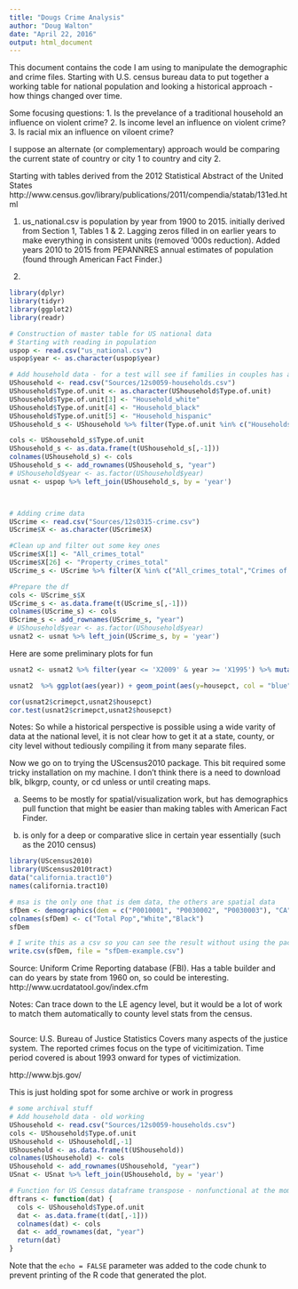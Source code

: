 ```yaml
---
title: "Dougs Crime Analysis"
author: "Doug Walton"
date: "April 22, 2016"
output: html_document
---
```


This document contains the code I am using to manipulate the demographic and crime files. Starting with U.S. census bureau data to put together a working table for national population and looking a historical approach - how things changed over time. 

Some focusing questions:
1. Is the prevelance of a traditional household an influence on violent crime? 
2. Is income level an influence on violent crime? 
3. Is racial mix an influence on viloent crime? 


I suppose an alternate (or complementary) approach would be comparing the current state of country or city 1 to country and city 2.


Starting with tables derived from the 2012 Statistical Abstract of the United States http://www.census.gov/library/publications/2011/compendia/statab/131ed.html

1. us_national.csv is population by year from 1900 to 2015. initially derived from Section 1, Tables 1 & 2. Lagging zeros filled in on earlier years to make everything in consistent units (removed '000s reduction). Added years 2010 to 2015 from PEPANNRES annual estimates of population (found through American Fact Finder.)

2. 

```r
library(dplyr)
library(tidyr)
library(ggplot2)
library(readr)

# Construction of master table for US national data
# Starting with reading in population
uspop <- read.csv("us_national.csv")
uspop$year <- as.character(uspop$year)

# Add household data - for a test will see if families in couples has any correpondence
UShousehold <- read.csv("Sources/12s0059-households.csv")
UShousehold$Type.of.unit <- as.character(UShousehold$Type.of.unit)
UShousehold$Type.of.unit[3] <- "Household_white"
UShousehold$Type.of.unit[4] <- "Household_black"
UShousehold$Type.of.unit[5] <- "Household_hispanic"
UShousehold_s <- UShousehold %>% filter(Type.of.unit %in% c("Households","Household_white","Household_black","Household_hispanic","..Family households","....Married couple","..Nonfamily households"))

cols <- UShousehold_s$Type.of.unit
UShousehold_s <- as.data.frame(t(UShousehold_s[,-1]))
colnames(UShousehold_s) <- cols
UShousehold_s <- add_rownames(UShousehold_s, "year")
# UShousehold$year <- as.factor(UShousehold$year)
usnat <- uspop %>% left_join(UShousehold_s, by = 'year')



# Adding crime data
UScrime <- read.csv("Sources/12s0315-crime.csv")
UScrime$X <- as.character(UScrime$X)

#Clean up and filter out some key ones
UScrime$X[1] <- "All_crimes_total"
UScrime$X[26] <- "Property_crimes_total"
UScrime_s <- UScrime %>% filter(X %in% c("All_crimes_total","Crimes of violence","..Rape/sexual assault","..Robbery","..Assault","Property_crimes_total","Theft"))

#Prepare the df
cols <- UScrime_s$X
UScrime_s <- as.data.frame(t(UScrime_s[,-1]))
colnames(UScrime_s) <- cols
UScrime_s <- add_rownames(UScrime_s, "year")
# UShousehold$year <- as.factor(UShousehold$year)
usnat2 <- usnat %>% left_join(UScrime_s, by = 'year')


```

Here are some preliminary plots for fun

```r
usnat2 <- usnat2 %>% filter(year <= 'X2009' & year >= 'X1995') %>% mutate(crimepct = All_crimes_total/residents, housepct = Households/residents)

usnat2  %>% ggplot(aes(year)) + geom_point(aes(y=housepct, col = "blue")) + geom_point(aes(y = crimepct))

cor(usnat2$crimepct,usnat2$housepct)
cor.test(usnat2$crimepct,usnat2$housepct)


```

Notes: So while a historical perspective is possible using a wide varity of data at the national level, it is not clear how to get it at a state, county, or city level without tediously compiling it from many separate files. 


Now we go on to trying the UScensus2010 package. This bit required some tricky installation on my machine. I don't think there is a need to download blk, blkgrp, county, or cd unless or until creating maps. 

a. Seems to be mostly for spatial/visualization work, but has demographics pull function that might be easier than making tables with American Fact Finder. 

b. is only for a deep or comparative slice in certain year essentially (such as the 2010 census)




```r
library(UScensus2010)
library(UScensus2010tract)
data("california.tract10")
names(california.tract10)

# msa is the only one that is dem data, the others are spatial data
sfDem <- demographics(dem = c("P0010001", "P0030002", "P0030003"), "CA", level = "msa", msaname = "San Francisco")
colnames(sfDem) <- c("Total Pop","White","Black")
sfDem

# I write this as a csv so you can see the result without using the package
write.csv(sfDem, file = "sfDem-example.csv")
```



Source: Uniform Crime Reporting database (FBI). Has a table builder and can do years by state from 1960 on, so could be interesting. 
http://www.ucrdatatool.gov/index.cfm

Notes:
Can trace down to the LE agency level, but it would be a lot of work to match them automatically to county level stats from the census. 


```r




```











Source: U.S. Bureau of Justice Statistics
Covers many aspects of the justice system. The reported crimes focus on the type of vicitimization. Time period covered is about 1993 onward for types of victimization. 

http://www.bjs.gov/






This is just holding spot for some archive or work in progress

```r
# some archival stuff
# Add household data - old working
UShousehold <- read.csv("Sources/12s0059-households.csv")
cols <- UShousehold$Type.of.unit
UShousehold <- UShousehold[,-1]
UShousehold <- as.data.frame(t(UShousehold))
colnames(UShousehold) <- cols
UShousehold <- add_rownames(UShousehold, "year")
USnat <- USnat %>% left_join(UShousehold, by = 'year')

# Function for US Census dataframe transpose - nonfunctional at the moment
dftrans <- function(dat) {
  cols <- UShousehold$Type.of.unit
  dat <- as.data.frame(t(dat[,-1]))
  colnames(dat) <- cols
  dat <- add_rownames(dat, "year")
  return(dat)
}

```

Note that the `echo = FALSE` parameter was added to the code chunk to prevent printing of the R code that generated the plot.
